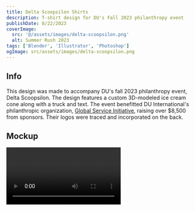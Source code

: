 ```yaml
---
title: Delta Scoopsilon Shirts
description: T-shirt design for DU's Fall 2023 philanthropy event
publishDate: 8/22/2023
coverImage:
  src: '@/assets/images/delta-scoopsilon.png'
  alt: Summer Rush 2023
tags: ['Blender', 'Illustrator', 'Photoshop']
ogImage: src/assets/images/delta-scoopsilon.png
---
```




## Info

This design was made to accompany DU's fall 2023 philanthropy event, Delta Scoopsilon. The design features a custom 3D-modeled ice cream cone along with a truck and text. The event benefitted DU International's philanthropic organization, [Global Service Initiative](https://www.deltau.org/global-service-initiative), raising over $8,500 from sponsors. Their logos were traced and incorporated on the back.

## Mockup

<Video src="delta-scoopsilon" />

## 3D View

The scene is modeled and rendered in Blender, then traced in Illustrator to create the final design. Background elements are from [Google Earth](https://earth.google.com/web/).

<Image src={blender} alt='3d Scene' />
<Image src={text} alt='3D Text' />
